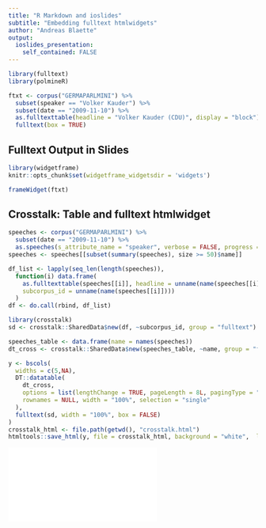 ```yaml
---
title: "R Markdown and ioslides"
subtitle: "Embedding fulltext htmlwidgets"
author: "Andreas Blaette"
output:
  ioslides_presentation:
    self_contained: FALSE
---
```


```r
library(fulltext)
library(polmineR)
```

```r
ftxt <- corpus("GERMAPARLMINI") %>%
  subset(speaker == "Volker Kauder") %>%
  subset(date == "2009-11-10") %>%
  as.fulltexttable(headline = "Volker Kauder (CDU)", display = "block") %>%
  fulltext(box = TRUE)
```


## Fulltext Output in Slides {.smaller}

```r
library(widgetframe)
knitr::opts_chunk$set(widgetframe_widgetsdir = 'widgets')
```

```r
frameWidget(ftxt)
```

## Crosstalk: Table and fulltext htmlwidget

```r
speeches <- corpus("GERMAPARLMINI") %>%
  subset(date == "2009-11-10") %>%
  as.speeches(s_attribute_name = "speaker", verbose = FALSE, progress = FALSE)
speeches <- speeches[[subset(summary(speeches), size >= 50)$name]]
```

```r
df_list <- lapply(seq_len(length(speeches)),
  function(i) data.frame(
    as.fulltexttable(speeches[[i]], headline = unname(name(speeches[[i]])), display = "none", name = name(name(speeches[[i]]))),
    subcorpus_id = unname(name(speeches[[i]])))
  )
df <- do.call(rbind, df_list)
```

```r
library(crosstalk)
sd <- crosstalk::SharedData$new(df, ~subcorpus_id, group = "fulltext")
```

```r
speeches_table <- data.frame(name = names(speeches))
dt_cross <- crosstalk::SharedData$new(speeches_table, ~name, group = "fulltext")

y <- bscols(
  widths = c(5,NA),
  DT::datatable(
    dt_cross,
    options = list(lengthChange = TRUE, pageLength = 8L, pagingType = "simple", dom = "tp"),
    rownames = NULL, width = "100%", selection = "single"
  ),
  fulltext(sd, width = "100%", box = FALSE)
)
crosstalk_html <- file.path(getwd(), "crosstalk.html")
htmltools::save_html(y, file = crosstalk_html, background = "white",  libdir = "lib")
```

<iframe src = "crosstalk.html" frameborder="0" scrolling="no" onload="resizeIframe(this)" padding="0em !important" margin-left="0 !important"></iframe>


